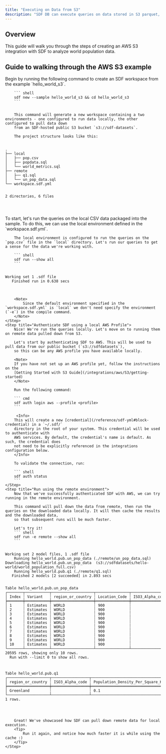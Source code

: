 ```yaml
---
title: "Executing on Data from S3"
description: "SDF DB can execute queries on data stored in S3 parquet, CSV, JSON, gzip, and more"
---
```


## Overview

This guide will walk you through the steps of creating an AWS S3 
integration with SDF to analyze world population data. 

## Guide to walking through the AWS S3 example

<Steps>
    <Step title="Create Hello World S3 Workspace from Example">
        Begin by running the following command to create an SDF workspace from the example 
        `hello_world_s3`.

        ``` shell 
        sdf new --sample hello_world_s3 && cd hello_world_s3
        ```


        This command will generate a new workspace containing a two environments - one configured to run data locally, the other configured to pull data down
        from an SDF-hosted public S3 bucket `s3://sdf-datasets`.

        The project structure looks like this:

<div className="bg-[#0F1117] dark:bg-codeblock rounded-xl dark:ring-1 dark:ring-gray-800/50 relative">
<pre style={{ fontFamily: 'monospace', backgroundColor: 'transparent' }} className='language-shell'>
<code className='language-shell'>
.
├──&nbsp;local
│  &nbsp;├──&nbsp;pop.csv
│  &nbsp;├──&nbsp;popdata.sql
│  &nbsp;└──&nbsp;world_metrics.sql
├──&nbsp;remote
│  &nbsp;├──&nbsp;q1.sql
│  &nbsp;└──&nbsp;un_pop_data.sql
└──&nbsp;workspace.sdf.yml

2&nbsp;directories,&nbsp;6&nbsp;files

</code>
</pre>
</div>
    </Step>
    <Step title="Build using local population data">
        To start, let's run the queries on the local CSV data packaged into the sample. To do this, we can use the local environment defined in the `workspace.sdf.yml`.
        
        The local environment is configured to run the queries on the `pop.csv` file in the `local` directory. Let's run our queries to get a sense for the data we're working with.

        ``` shell
        sdf run --show all
        ```

<div className="bg-[#0F1117] dark:bg-codeblock rounded-xl dark:ring-1 dark:ring-gray-800/50 relative">
<pre style={{ fontFamily: 'monospace', backgroundColor: 'transparent' }} className='language-shell'>
<code className='language-shell'>
Working&nbsp;set&nbsp;1&nbsp;.sdf&nbsp;file
&nbsp;&nbsp;&nbsp;Finished&nbsp;run&nbsp;in&nbsp;0.638&nbsp;secs

</code>
</pre>
</div>

        <Note>
            Since the default environment specified in the `workspace.sdf.yml` is `local` we don't need specify the environment (`-e`) in the compile command.
        </Note>
    </Step>
    <Step title="Authenticate SDF using a local AWS Profile">
        Nice! We're run the queries locally. Let's move on to running them on remote data pulled down from S3.

        Let's start by authenticating SDF to AWS. This will be used to pull data from our public bucket (`s3://sdfdatasets`), 
        so this can be any AWS profile you have available locally.

        <Note> 
        If you have not set up an AWS profile yet, follow the instructions on the 
        [Getting Started with S3 Guide](/integrations/aws/S3/getting-started)
        </Note>

        Run the following command:
    
        ``` cmd
        sdf auth login aws --profile <profile>
        ```

         <Info>
        This will create a new [credential](/reference/sdf-yml#block-credential) in a `~/.sdf/` 
        directory in the root of your system. This credential will be used to authenticate with 
        AWS services. By default, the credential's name is default. As such, the credential does 
        not need to be explicitly referenced in the integrations configuration below.
        </Info>

        To validate the connection, run:
        
        ``` shell
        sdf auth status
        ```
    </Step>
    <Step title="Run using the remote environment">
        Now that we've successfully authenticated SDF with AWS, we can try running in the remote environment.

        This command will pull down the data from remote, then run the queries on the downloaded data locally. It will then cache the results and the downloaded data,
        so that subsequent runs will be much faster.

        Let's try it!
        ``` shell
        sdf run -e remote --show all
        ```


<div className="bg-[#0F1117] dark:bg-codeblock rounded-xl dark:ring-1 dark:ring-gray-800/50 relative">
<pre style={{ fontFamily: 'monospace', backgroundColor: 'transparent' }} className='language-shell'>
<code className='language-shell'>
Working&nbsp;set&nbsp;2&nbsp;model&nbsp;files,&nbsp;1&nbsp;.sdf&nbsp;file
&nbsp;&nbsp;&nbsp;&nbsp;Running&nbsp;hello_world.pub.un_pop_data&nbsp;(./remote/un_pop_data.sql)
Downloading&nbsp;hello_world.pub.un_pop_data&nbsp;&nbsp;(s3://sdfdatasets/hello&#45;world/world_population_full.csv)
&nbsp;&nbsp;&nbsp;&nbsp;Running&nbsp;hello_world.pub.q1&nbsp;(./remote/q1.sql)
&nbsp;&nbsp;&nbsp;Finished&nbsp;2&nbsp;models&nbsp;[2&nbsp;succeeded]&nbsp;in&nbsp;2.893&nbsp;secs

Table&nbsp;hello_world.pub.un_pop_data
┌───────┬───────────┬───────────────────┬───────────────┬─────────────────┬───────┬──────┬──────────────────────┬──────────────────────────────────┬────────────┐
│&nbsp;Index&nbsp;┆&nbsp;Variant&nbsp;&nbsp;&nbsp;┆&nbsp;region_or_country&nbsp;┆&nbsp;Location_Code&nbsp;┆&nbsp;ISO3_Alpha_code&nbsp;┆&nbsp;Type&nbsp;&nbsp;┆&nbsp;Year&nbsp;┆&nbsp;Population_Thousands&nbsp;┆&nbsp;Population_Density_Per_Square_KM&nbsp;┆&nbsp;Median_Age&nbsp;│
╞═══════╪═══════════╪═══════════════════╪═══════════════╪═════════════════╪═══════╪══════╪══════════════════════╪══════════════════════════════════╪════════════╡
│&nbsp;1&nbsp;&nbsp;&nbsp;&nbsp;&nbsp;┆&nbsp;Estimates&nbsp;┆&nbsp;WORLD&nbsp;&nbsp;&nbsp;&nbsp;&nbsp;&nbsp;&nbsp;&nbsp;&nbsp;&nbsp;&nbsp;&nbsp;&nbsp;┆&nbsp;900&nbsp;&nbsp;&nbsp;&nbsp;&nbsp;&nbsp;&nbsp;&nbsp;&nbsp;&nbsp;&nbsp;┆&nbsp;&nbsp;&nbsp;&nbsp;&nbsp;&nbsp;&nbsp;&nbsp;&nbsp;&nbsp;&nbsp;&nbsp;&nbsp;&nbsp;&nbsp;&nbsp;&nbsp;┆&nbsp;World&nbsp;┆&nbsp;1950&nbsp;┆&nbsp;&nbsp;2&nbsp;477&nbsp;675&nbsp;&nbsp;&nbsp;&nbsp;&nbsp;&nbsp;&nbsp;&nbsp;&nbsp;&nbsp;&nbsp;┆&nbsp;19.2&nbsp;&nbsp;&nbsp;&nbsp;&nbsp;&nbsp;&nbsp;&nbsp;&nbsp;&nbsp;&nbsp;&nbsp;&nbsp;&nbsp;&nbsp;&nbsp;&nbsp;&nbsp;&nbsp;&nbsp;&nbsp;&nbsp;&nbsp;&nbsp;&nbsp;&nbsp;&nbsp;&nbsp;&nbsp;┆&nbsp;22.2&nbsp;&nbsp;&nbsp;&nbsp;&nbsp;&nbsp;&nbsp;│
│&nbsp;2&nbsp;&nbsp;&nbsp;&nbsp;&nbsp;┆&nbsp;Estimates&nbsp;┆&nbsp;WORLD&nbsp;&nbsp;&nbsp;&nbsp;&nbsp;&nbsp;&nbsp;&nbsp;&nbsp;&nbsp;&nbsp;&nbsp;&nbsp;┆&nbsp;900&nbsp;&nbsp;&nbsp;&nbsp;&nbsp;&nbsp;&nbsp;&nbsp;&nbsp;&nbsp;&nbsp;┆&nbsp;&nbsp;&nbsp;&nbsp;&nbsp;&nbsp;&nbsp;&nbsp;&nbsp;&nbsp;&nbsp;&nbsp;&nbsp;&nbsp;&nbsp;&nbsp;&nbsp;┆&nbsp;World&nbsp;┆&nbsp;1951&nbsp;┆&nbsp;&nbsp;2&nbsp;520&nbsp;970&nbsp;&nbsp;&nbsp;&nbsp;&nbsp;&nbsp;&nbsp;&nbsp;&nbsp;&nbsp;&nbsp;┆&nbsp;19.5&nbsp;&nbsp;&nbsp;&nbsp;&nbsp;&nbsp;&nbsp;&nbsp;&nbsp;&nbsp;&nbsp;&nbsp;&nbsp;&nbsp;&nbsp;&nbsp;&nbsp;&nbsp;&nbsp;&nbsp;&nbsp;&nbsp;&nbsp;&nbsp;&nbsp;&nbsp;&nbsp;&nbsp;&nbsp;┆&nbsp;22.2&nbsp;&nbsp;&nbsp;&nbsp;&nbsp;&nbsp;&nbsp;│
│&nbsp;3&nbsp;&nbsp;&nbsp;&nbsp;&nbsp;┆&nbsp;Estimates&nbsp;┆&nbsp;WORLD&nbsp;&nbsp;&nbsp;&nbsp;&nbsp;&nbsp;&nbsp;&nbsp;&nbsp;&nbsp;&nbsp;&nbsp;&nbsp;┆&nbsp;900&nbsp;&nbsp;&nbsp;&nbsp;&nbsp;&nbsp;&nbsp;&nbsp;&nbsp;&nbsp;&nbsp;┆&nbsp;&nbsp;&nbsp;&nbsp;&nbsp;&nbsp;&nbsp;&nbsp;&nbsp;&nbsp;&nbsp;&nbsp;&nbsp;&nbsp;&nbsp;&nbsp;&nbsp;┆&nbsp;World&nbsp;┆&nbsp;1952&nbsp;┆&nbsp;&nbsp;2&nbsp;565&nbsp;291&nbsp;&nbsp;&nbsp;&nbsp;&nbsp;&nbsp;&nbsp;&nbsp;&nbsp;&nbsp;&nbsp;┆&nbsp;19.9&nbsp;&nbsp;&nbsp;&nbsp;&nbsp;&nbsp;&nbsp;&nbsp;&nbsp;&nbsp;&nbsp;&nbsp;&nbsp;&nbsp;&nbsp;&nbsp;&nbsp;&nbsp;&nbsp;&nbsp;&nbsp;&nbsp;&nbsp;&nbsp;&nbsp;&nbsp;&nbsp;&nbsp;&nbsp;┆&nbsp;22.1&nbsp;&nbsp;&nbsp;&nbsp;&nbsp;&nbsp;&nbsp;│
│&nbsp;4&nbsp;&nbsp;&nbsp;&nbsp;&nbsp;┆&nbsp;Estimates&nbsp;┆&nbsp;WORLD&nbsp;&nbsp;&nbsp;&nbsp;&nbsp;&nbsp;&nbsp;&nbsp;&nbsp;&nbsp;&nbsp;&nbsp;&nbsp;┆&nbsp;900&nbsp;&nbsp;&nbsp;&nbsp;&nbsp;&nbsp;&nbsp;&nbsp;&nbsp;&nbsp;&nbsp;┆&nbsp;&nbsp;&nbsp;&nbsp;&nbsp;&nbsp;&nbsp;&nbsp;&nbsp;&nbsp;&nbsp;&nbsp;&nbsp;&nbsp;&nbsp;&nbsp;&nbsp;┆&nbsp;World&nbsp;┆&nbsp;1953&nbsp;┆&nbsp;&nbsp;2&nbsp;615&nbsp;251&nbsp;&nbsp;&nbsp;&nbsp;&nbsp;&nbsp;&nbsp;&nbsp;&nbsp;&nbsp;&nbsp;┆&nbsp;20.2&nbsp;&nbsp;&nbsp;&nbsp;&nbsp;&nbsp;&nbsp;&nbsp;&nbsp;&nbsp;&nbsp;&nbsp;&nbsp;&nbsp;&nbsp;&nbsp;&nbsp;&nbsp;&nbsp;&nbsp;&nbsp;&nbsp;&nbsp;&nbsp;&nbsp;&nbsp;&nbsp;&nbsp;&nbsp;┆&nbsp;22.0&nbsp;&nbsp;&nbsp;&nbsp;&nbsp;&nbsp;&nbsp;│
│&nbsp;5&nbsp;&nbsp;&nbsp;&nbsp;&nbsp;┆&nbsp;Estimates&nbsp;┆&nbsp;WORLD&nbsp;&nbsp;&nbsp;&nbsp;&nbsp;&nbsp;&nbsp;&nbsp;&nbsp;&nbsp;&nbsp;&nbsp;&nbsp;┆&nbsp;900&nbsp;&nbsp;&nbsp;&nbsp;&nbsp;&nbsp;&nbsp;&nbsp;&nbsp;&nbsp;&nbsp;┆&nbsp;&nbsp;&nbsp;&nbsp;&nbsp;&nbsp;&nbsp;&nbsp;&nbsp;&nbsp;&nbsp;&nbsp;&nbsp;&nbsp;&nbsp;&nbsp;&nbsp;┆&nbsp;World&nbsp;┆&nbsp;1954&nbsp;┆&nbsp;&nbsp;2&nbsp;665&nbsp;307&nbsp;&nbsp;&nbsp;&nbsp;&nbsp;&nbsp;&nbsp;&nbsp;&nbsp;&nbsp;&nbsp;┆&nbsp;20.6&nbsp;&nbsp;&nbsp;&nbsp;&nbsp;&nbsp;&nbsp;&nbsp;&nbsp;&nbsp;&nbsp;&nbsp;&nbsp;&nbsp;&nbsp;&nbsp;&nbsp;&nbsp;&nbsp;&nbsp;&nbsp;&nbsp;&nbsp;&nbsp;&nbsp;&nbsp;&nbsp;&nbsp;&nbsp;┆&nbsp;22.0&nbsp;&nbsp;&nbsp;&nbsp;&nbsp;&nbsp;&nbsp;│
│&nbsp;6&nbsp;&nbsp;&nbsp;&nbsp;&nbsp;┆&nbsp;Estimates&nbsp;┆&nbsp;WORLD&nbsp;&nbsp;&nbsp;&nbsp;&nbsp;&nbsp;&nbsp;&nbsp;&nbsp;&nbsp;&nbsp;&nbsp;&nbsp;┆&nbsp;900&nbsp;&nbsp;&nbsp;&nbsp;&nbsp;&nbsp;&nbsp;&nbsp;&nbsp;&nbsp;&nbsp;┆&nbsp;&nbsp;&nbsp;&nbsp;&nbsp;&nbsp;&nbsp;&nbsp;&nbsp;&nbsp;&nbsp;&nbsp;&nbsp;&nbsp;&nbsp;&nbsp;&nbsp;┆&nbsp;World&nbsp;┆&nbsp;1955&nbsp;┆&nbsp;&nbsp;2&nbsp;718&nbsp;652&nbsp;&nbsp;&nbsp;&nbsp;&nbsp;&nbsp;&nbsp;&nbsp;&nbsp;&nbsp;&nbsp;┆&nbsp;21.1&nbsp;&nbsp;&nbsp;&nbsp;&nbsp;&nbsp;&nbsp;&nbsp;&nbsp;&nbsp;&nbsp;&nbsp;&nbsp;&nbsp;&nbsp;&nbsp;&nbsp;&nbsp;&nbsp;&nbsp;&nbsp;&nbsp;&nbsp;&nbsp;&nbsp;&nbsp;&nbsp;&nbsp;&nbsp;┆&nbsp;21.8&nbsp;&nbsp;&nbsp;&nbsp;&nbsp;&nbsp;&nbsp;│
│&nbsp;7&nbsp;&nbsp;&nbsp;&nbsp;&nbsp;┆&nbsp;Estimates&nbsp;┆&nbsp;WORLD&nbsp;&nbsp;&nbsp;&nbsp;&nbsp;&nbsp;&nbsp;&nbsp;&nbsp;&nbsp;&nbsp;&nbsp;&nbsp;┆&nbsp;900&nbsp;&nbsp;&nbsp;&nbsp;&nbsp;&nbsp;&nbsp;&nbsp;&nbsp;&nbsp;&nbsp;┆&nbsp;&nbsp;&nbsp;&nbsp;&nbsp;&nbsp;&nbsp;&nbsp;&nbsp;&nbsp;&nbsp;&nbsp;&nbsp;&nbsp;&nbsp;&nbsp;&nbsp;┆&nbsp;World&nbsp;┆&nbsp;1956&nbsp;┆&nbsp;&nbsp;2&nbsp;773&nbsp;493&nbsp;&nbsp;&nbsp;&nbsp;&nbsp;&nbsp;&nbsp;&nbsp;&nbsp;&nbsp;&nbsp;┆&nbsp;21.5&nbsp;&nbsp;&nbsp;&nbsp;&nbsp;&nbsp;&nbsp;&nbsp;&nbsp;&nbsp;&nbsp;&nbsp;&nbsp;&nbsp;&nbsp;&nbsp;&nbsp;&nbsp;&nbsp;&nbsp;&nbsp;&nbsp;&nbsp;&nbsp;&nbsp;&nbsp;&nbsp;&nbsp;&nbsp;┆&nbsp;21.7&nbsp;&nbsp;&nbsp;&nbsp;&nbsp;&nbsp;&nbsp;│
│&nbsp;8&nbsp;&nbsp;&nbsp;&nbsp;&nbsp;┆&nbsp;Estimates&nbsp;┆&nbsp;WORLD&nbsp;&nbsp;&nbsp;&nbsp;&nbsp;&nbsp;&nbsp;&nbsp;&nbsp;&nbsp;&nbsp;&nbsp;&nbsp;┆&nbsp;900&nbsp;&nbsp;&nbsp;&nbsp;&nbsp;&nbsp;&nbsp;&nbsp;&nbsp;&nbsp;&nbsp;┆&nbsp;&nbsp;&nbsp;&nbsp;&nbsp;&nbsp;&nbsp;&nbsp;&nbsp;&nbsp;&nbsp;&nbsp;&nbsp;&nbsp;&nbsp;&nbsp;&nbsp;┆&nbsp;World&nbsp;┆&nbsp;1957&nbsp;┆&nbsp;&nbsp;2&nbsp;828&nbsp;513&nbsp;&nbsp;&nbsp;&nbsp;&nbsp;&nbsp;&nbsp;&nbsp;&nbsp;&nbsp;&nbsp;┆&nbsp;21.9&nbsp;&nbsp;&nbsp;&nbsp;&nbsp;&nbsp;&nbsp;&nbsp;&nbsp;&nbsp;&nbsp;&nbsp;&nbsp;&nbsp;&nbsp;&nbsp;&nbsp;&nbsp;&nbsp;&nbsp;&nbsp;&nbsp;&nbsp;&nbsp;&nbsp;&nbsp;&nbsp;&nbsp;&nbsp;┆&nbsp;21.6&nbsp;&nbsp;&nbsp;&nbsp;&nbsp;&nbsp;&nbsp;│
│&nbsp;9&nbsp;&nbsp;&nbsp;&nbsp;&nbsp;┆&nbsp;Estimates&nbsp;┆&nbsp;WORLD&nbsp;&nbsp;&nbsp;&nbsp;&nbsp;&nbsp;&nbsp;&nbsp;&nbsp;&nbsp;&nbsp;&nbsp;&nbsp;┆&nbsp;900&nbsp;&nbsp;&nbsp;&nbsp;&nbsp;&nbsp;&nbsp;&nbsp;&nbsp;&nbsp;&nbsp;┆&nbsp;&nbsp;&nbsp;&nbsp;&nbsp;&nbsp;&nbsp;&nbsp;&nbsp;&nbsp;&nbsp;&nbsp;&nbsp;&nbsp;&nbsp;&nbsp;&nbsp;┆&nbsp;World&nbsp;┆&nbsp;1958&nbsp;┆&nbsp;&nbsp;2&nbsp;887&nbsp;221&nbsp;&nbsp;&nbsp;&nbsp;&nbsp;&nbsp;&nbsp;&nbsp;&nbsp;&nbsp;&nbsp;┆&nbsp;22.4&nbsp;&nbsp;&nbsp;&nbsp;&nbsp;&nbsp;&nbsp;&nbsp;&nbsp;&nbsp;&nbsp;&nbsp;&nbsp;&nbsp;&nbsp;&nbsp;&nbsp;&nbsp;&nbsp;&nbsp;&nbsp;&nbsp;&nbsp;&nbsp;&nbsp;&nbsp;&nbsp;&nbsp;&nbsp;┆&nbsp;21.5&nbsp;&nbsp;&nbsp;&nbsp;&nbsp;&nbsp;&nbsp;│
│&nbsp;10&nbsp;&nbsp;&nbsp;&nbsp;┆&nbsp;Estimates&nbsp;┆&nbsp;WORLD&nbsp;&nbsp;&nbsp;&nbsp;&nbsp;&nbsp;&nbsp;&nbsp;&nbsp;&nbsp;&nbsp;&nbsp;&nbsp;┆&nbsp;900&nbsp;&nbsp;&nbsp;&nbsp;&nbsp;&nbsp;&nbsp;&nbsp;&nbsp;&nbsp;&nbsp;┆&nbsp;&nbsp;&nbsp;&nbsp;&nbsp;&nbsp;&nbsp;&nbsp;&nbsp;&nbsp;&nbsp;&nbsp;&nbsp;&nbsp;&nbsp;&nbsp;&nbsp;┆&nbsp;World&nbsp;┆&nbsp;1959&nbsp;┆&nbsp;&nbsp;2&nbsp;944&nbsp;995&nbsp;&nbsp;&nbsp;&nbsp;&nbsp;&nbsp;&nbsp;&nbsp;&nbsp;&nbsp;&nbsp;┆&nbsp;22.8&nbsp;&nbsp;&nbsp;&nbsp;&nbsp;&nbsp;&nbsp;&nbsp;&nbsp;&nbsp;&nbsp;&nbsp;&nbsp;&nbsp;&nbsp;&nbsp;&nbsp;&nbsp;&nbsp;&nbsp;&nbsp;&nbsp;&nbsp;&nbsp;&nbsp;&nbsp;&nbsp;&nbsp;&nbsp;┆&nbsp;21.5&nbsp;&nbsp;&nbsp;&nbsp;&nbsp;&nbsp;&nbsp;│
└───────┴───────────┴───────────────────┴───────────────┴─────────────────┴───────┴──────┴──────────────────────┴──────────────────────────────────┴────────────┘
20595&nbsp;rows,&nbsp;showing&nbsp;only&nbsp;10&nbsp;rows.
&nbsp;&nbsp;Run&nbsp;with&nbsp;&#45;&#45;limit&nbsp;0&nbsp;to&nbsp;show&nbsp;all&nbsp;rows.

Table&nbsp;hello_world.pub.q1
┌───────────────────┬─────────────────┬──────────────────────────────────┐
│&nbsp;region_or_country&nbsp;┆&nbsp;ISO3_Alpha_code&nbsp;┆&nbsp;Population_Density_Per_Square_KM&nbsp;│
╞═══════════════════╪═════════════════╪══════════════════════════════════╡
│&nbsp;Greenland&nbsp;&nbsp;&nbsp;&nbsp;&nbsp;&nbsp;&nbsp;&nbsp;&nbsp;┆&nbsp;&nbsp;&nbsp;&nbsp;&nbsp;&nbsp;&nbsp;&nbsp;&nbsp;&nbsp;&nbsp;&nbsp;&nbsp;&nbsp;&nbsp;&nbsp;&nbsp;┆&nbsp;0.1&nbsp;&nbsp;&nbsp;&nbsp;&nbsp;&nbsp;&nbsp;&nbsp;&nbsp;&nbsp;&nbsp;&nbsp;&nbsp;&nbsp;&nbsp;&nbsp;&nbsp;&nbsp;&nbsp;&nbsp;&nbsp;&nbsp;&nbsp;&nbsp;&nbsp;&nbsp;&nbsp;&nbsp;&nbsp;&nbsp;│
└───────────────────┴─────────────────┴──────────────────────────────────┘
1&nbsp;rows.

</code>
</pre>
</div>

        Great! We've showcased how SDF can pull down remote data for local execution.
        <Tip>
            Run it again, and notice how much faster it is while using the cache :)
        </Tip>
    </Step>
</Steps>
